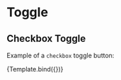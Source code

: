 

<Meta title="Components/Toggle/Checkbox" component={Toggle} />


# Toggle

## Checkbox Toggle

Example of a `checkbox` toggle button:

<Canvas>
  <Story
    name="Checkbox"
    args={{
      children: 'Checkbox toggle button',
      id: 'id',
      value: 'value',
      type: 'checkbox',
    }}
  >
    {Template.bind({})}
  </Story>
</Canvas>
